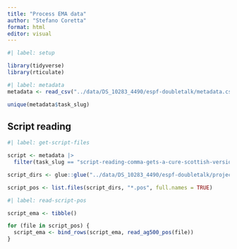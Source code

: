 ```yaml
---
title: "Process EMA data"
author: "Stefano Coretta"
format: html
editor: visual
---
```


```r
#| label: setup

library(tidyverse)
library(rticulate)
```

```r
#| label: metadata
metadata <- read_csv("../data/DS_10283_4490/espf-doubletalk/metadata.csv")

unique(metadata$task_slug)
```

## Script reading

```r
#| label: get-script-files

script <- metadata |> 
  filter(task_slug == "script-reading-comma-gets-a-cure-scottish-version")

script_dirs <- glue::glue("../data/DS_10283_4490/espf-doubletalk/project/espf-dialogue/participant_task/{script$ptask_id}")

script_pos <- list.files(script_dirs, "*.pos", full.names = TRUE)
```

```r
#| label: read-script-pos

script_ema <- tibble()

for (file in script_pos) {
  script_ema <- bind_rows(script_ema, read_ag500_pos(file))
}
```
